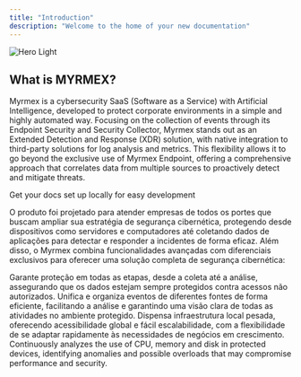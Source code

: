 ```yaml
---
title: "Introduction"
description: "Welcome to the home of your new documentation"
---
```


<img alt="Hero Light" classname="block dark:hidden" src="/images/ainext-oficial.svg" />



## What is MYRMEX?

Myrmex is a cybersecurity SaaS (Software as a Service) with Artificial Intelligence, developed to protect corporate environments in a simple and highly automated way. Focusing on the collection of events through its Endpoint Security and Security Collector, Myrmex stands out as an Extended Detection and Response (XDR) solution, with native integration to third-party solutions for log analysis and metrics. This flexibility allows it to go beyond the exclusive use of Myrmex Endpoint, offering a comprehensive approach that correlates data from multiple sources to proactively detect and mitigate threats.

<CardGroup cols={1}>
  <Card title="Contact us" icon="phone" href="https://meetings.hubspot.com/marcelo-benevides">
    Get your docs set up locally for easy development
  </Card>
</CardGroup>

O produto foi projetado para atender empresas de todos os portes que buscam ampliar sua estratégia de segurança cibernética, protegendo desde dispositivos como servidores e computadores até coletando dados de aplicações para detectar e responder a incidentes de forma eficaz. Além disso, o Myrmex combina funcionalidades avançadas com diferenciais exclusivos para oferecer uma solução completa de segurança cibernética:

<CardGroup cols={2}>
  <Card title="End-to-End Data Encryption" icon="code">
    Garante proteção em todas as etapas, desde a coleta até a análise, assegurando que os dados estejam sempre protegidos contra acessos não autorizados.
  </Card>

  <Card title="Automated Data Extraction and Normalization" icon="code">
    Unifica e organiza eventos de diferentes fontes de forma eficiente, facilitando a análise e garantindo uma visão clara de todas as atividades no ambiente protegido.
  </Card>

  <Card title="Cloud-Based SaaS Solution" icon="cloud">
    Dispensa infraestrutura local pesada, oferecendo acessibilidade global e fácil escalabilidade, com a flexibilidade de se adaptar rapidamente às necessidades de negócios em crescimento.
  </Card>

  <Card title="Resource Monitoring" icon="code">
    Continuously analyzes the use of CPU, memory and disk in protected devices, identifying anomalies and possible overloads that may compromise performance and security.
  </Card>
</CardGroup>